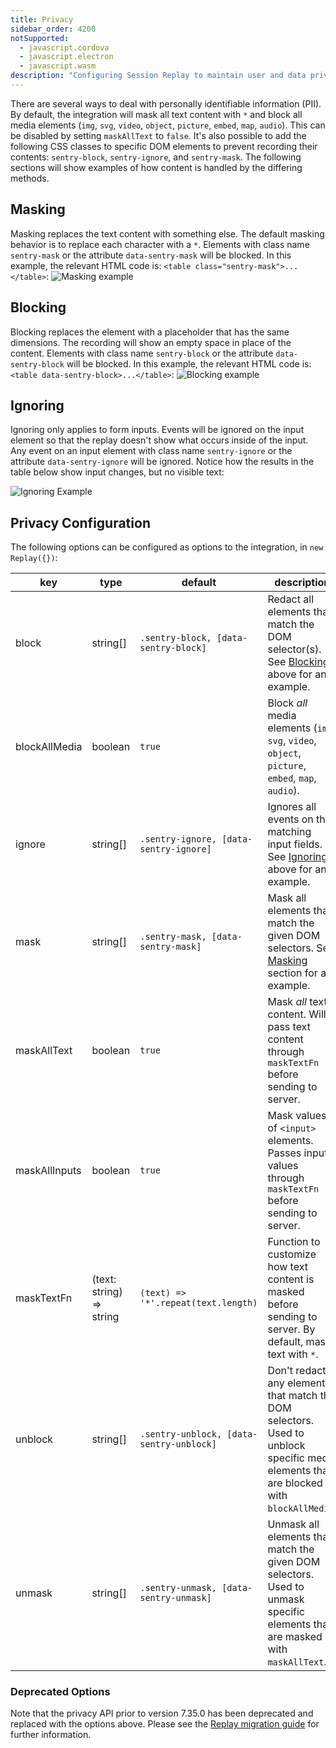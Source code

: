 ```yaml
---
title: Privacy
sidebar_order: 4200
notSupported:
  - javascript.cordova
  - javascript.electron
  - javascript.wasm
description: "Configuring Session Replay to maintain user and data privacy."
---
```


<Include name="beta-note-session-replay.mdx" />

There are several ways to deal with personally identifiable information (PII). By default, the integration will mask all text content with `*` and block all media elements (`img`, `svg`, `video`, `object`, `picture`, `embed`, `map`, `audio`). This can be disabled by setting `maskAllText` to `false`. It's also possible to add the following CSS classes to specific DOM elements to prevent recording their contents: `sentry-block`, `sentry-ignore`, and `sentry-mask`. The following sections will show examples of how content is handled by the differing methods.

## Masking

Masking replaces the text content with something else. The default masking behavior is to replace each character with a `*`. Elements with class name `sentry-mask` or the attribute `data-sentry-mask` will be blocked. In this example, the relevant HTML code is: `<table class="sentry-mask">...</table>`:
![Masking example](./session-replay-masking.png)

## Blocking

Blocking replaces the element with a placeholder that has the same dimensions. The recording will show an empty space in place of the content. Elements with class name `sentry-block` or the attribute `data-sentry-block` will be blocked. In this example, the relevant HTML code is: `<table data-sentry-block>...</table>`:
![Blocking example](./session-replay-blocking.png)

## Ignoring

Ignoring only applies to form inputs. Events will be ignored on the input element so that the replay doesn't show what occurs inside of the input. Any event on an input element with class name `sentry-ignore` or the attribute `data-sentry-ignore` will be ignored. Notice how the results in the table below show input changes, but no visible text:

![Ignoring Example](./session-replay-ignore-input.gif)

## Privacy Configuration

The following options can be configured as options to the integration, in `new Replay({})`:

| key              | type                     | default                                 | description                                                                                                                                                                                         |
| ---------------- | ------------------------ | -----------------------------------     | --------------------------------------------------------------------------------------------------------------------------------------------------------------------------------------------------- |
| block            | string[]                 | `.sentry-block, [data-sentry-block]`    | Redact all elements that match the DOM selector(s). See [Blocking](#blocking) above for an example.                                                                                                 |
| blockAllMedia    | boolean                  | `true`                                  | Block _all_ media elements (`img`, `svg`, `video`, `object`, `picture`, `embed`, `map`, `audio`).                                                                                                   |
| ignore           | string[]                 | `.sentry-ignore, [data-sentry-ignore]`  | Ignores all events on the matching input fields. See [Ignoring](#ignoring) above for an example.                                                                                                    |
| mask             | string[]                 | `.sentry-mask, [data-sentry-mask]`      | Mask all elements that match the given DOM selectors. See [Masking](#masking) section for an example.                                                                                               |
| maskAllText      | boolean                  | `true`                                  | Mask _all_ text content. Will pass text content through `maskTextFn` before sending to server.                                                                                                      |
| maskAllInputs    | boolean                  | `true`                                  | Mask values of `<input>` elements. Passes input values through `maskTextFn` before sending to server.                                                                                               |
| maskTextFn       | (text: string) => string | `(text) => '*'.repeat(text.length)`     | Function to customize how text content is masked before sending to server. By default, masks text with `*`.                                                                                         |
| unblock          | string[]                 | `.sentry-unblock, [data-sentry-unblock]`| Don't redact any elements that match the DOM selectors. Used to unblock specific media elements that are blocked with `blockAllMedia`.                                                     |
| unmask           | string[]                 | `.sentry-unmask, [data-sentry-unmask]`  | Unmask all elements that match the given DOM selectors. Used to unmask specific elements that are masked with `maskAllText`.                                                                |

### Deprecated Options
Note that the privacy API prior to version 7.35.0 has been deprecated and replaced with the options above. Please see the [Replay migration guide](https://github.com/getsentry/sentry-javascript/blob/master/packages/replay/MIGRATION.md#upgrading-replay-from-7340-to-7350---6645) for further information.
